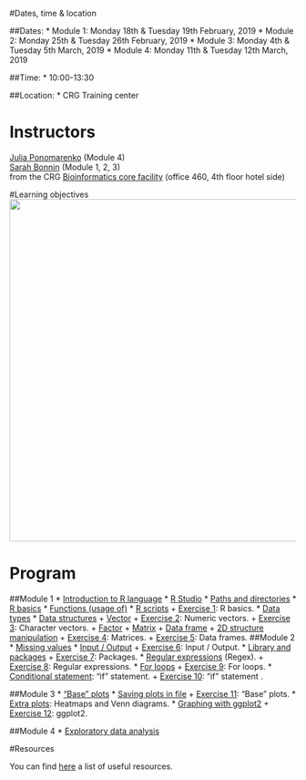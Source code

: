 #Dates, time & location

##Dates:
* Module 1: Monday 18th & Tuesday 19th February, 2019
* Module 2: Monday 25th & Tuesday 26th February, 2019
* Module 3: Monday 4th & Tuesday 5th March, 2019
* Module 4: Monday 11th & Tuesday 12th March, 2019

##Time:
* 10:00-13:30 <br>

##Location:
* CRG Training center

# Instructors 
[Julia Ponomarenko](mailto:julia.ponomarenko@crg.eu) (Module 4)<br>
[Sarah Bonnin](mailto:sarah.bonnin@crg.eu) (Module 1, 2, 3)<br>
from the CRG [Bioinformatics core facility](https://biocore.crg.eu/) (office 460, 4th floor hotel side)

#Learning objectives
<a href="https://sbcrg.github.io/CRG_RIntroduction/images/learningobjectives.png"><img src="images/learningobjectives.png"  width="600"/></a>

# Program 

##Module 1
* [Introduction to R language](https://sbcrg.github.io/CRG_RIntroduction/Rintro)
* [R Studio](https://sbcrg.github.io/CRG_RIntroduction/rstudio)
* [Paths and directories](https://sbcrg.github.io/CRG_RIntroduction/pathdirectories)
* [R basics](https://sbcrg.github.io/CRG_RIntroduction/Rbasics)
* [Functions (usage of)](https://sbcrg.github.io/CRG_RIntroduction/functionsbasics)
* [R scripts](https://sbcrg.github.io/CRG_RIntroduction/Rscripts)
	+ [Exercise 1](https://sbcrg.github.io/CRG_RIntroduction/exercise1): R basics.
* [Data types](https://sbcrg.github.io/CRG_RIntroduction/datatype)
* [Data structures](https://sbcrg.github.io/CRG_RIntroduction/datastructure)
  + [Vector](https://sbcrg.github.io/CRG_RIntroduction/vector)
	+ [Exercise 2](https://sbcrg.github.io/CRG_RIntroduction/exercise2): Numeric vectors.
	+ [Exercise 3](https://sbcrg.github.io/CRG_RIntroduction/exercise3): Character vectors.
  + [Factor](https://sbcrg.github.io/CRG_RIntroduction/factor)
  + [Matrix](https://sbcrg.github.io/CRG_RIntroduction/matrix)
  + [Data frame](https://sbcrg.github.io/CRG_RIntroduction/dataframe)
  + [2D structure manipulation](https://sbcrg.github.io/CRG_RIntroduction/2d_manip)
	+ [Exercise 4](https://sbcrg.github.io/CRG_RIntroduction/exercise4): Matrices.
	+ [Exercise 5](https://sbcrg.github.io/CRG_RIntroduction/exercise5): Data frames.
##Module 2
* [Missing values](https://sbcrg.github.io/CRG_RIntroduction/na)
* [Input / Output](https://sbcrg.github.io/CRG_RIntroduction/inout)
	+ [Exercise 6](https://sbcrg.github.io/CRG_RIntroduction/exercise6): Input / Output.
* [Library and packages](https://sbcrg.github.io/CRG_RIntroduction/libpackages)
	+ [Exercise 7](https://sbcrg.github.io/CRG_RIntroduction/exercise7): Packages.
* [Regular expressions](https://sbcrg.github.io/CRG_RIntroduction/regex) (Regex).
	+ [Exercise 8](https://sbcrg.github.io/CRG_RIntroduction/exercise8): Regular expressions.
* [For loops](https://sbcrg.github.io/CRG_RIntroduction/forloop)
	+ [Exercise 9](https://sbcrg.github.io/CRG_RIntroduction/exercise9): For loops.
* [Conditional statement](https://sbcrg.github.io/CRG_RIntroduction/conditional): "if" statement.
	+ [Exercise 10](https://sbcrg.github.io/CRG_RIntroduction/exercise10): "if" statement .

##Module 3
* ["Base" plots](https://sbcrg.github.io/CRG_RIntroduction/baseplot)
* [Saving plots in file](https://sbcrg.github.io/CRG_RIntroduction/io_plots)
	+ [Exercise 11](https://sbcrg.github.io/CRG_RIntroduction/exercise11): "Base" plots.
* [Extra plots](https://sbcrg.github.io/CRG_RIntroduction/extraplot): Heatmaps and Venn diagrams.
* [Graphing with ggplot2](https://sbcrg.github.io/CRG_RIntroduction/ggplot2)
	+ [Exercise 12](https://sbcrg.github.io/CRG_RIntroduction/exercise12): ggplot2.

##Module 4
* [Exploratory data analysis](https://rawgit.com/sbcrg/CRG_RIntroduction/master/Module4_2_EDA_Mar_2019.html)

#Resources

You can find [here](https://sbcrg.github.io/CRG_RIntroduction/resources) a list of useful resources.


